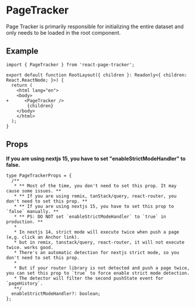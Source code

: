 # PageTracker

Page Tracker is primarily responsible for initializing the entire dataset and only needs to be loaded in the root component.


## Example

```tsx
import { PageTracker } from 'react-page-tracker';

export default function RootLayout({ children }: Readonly<{ children: React.ReactNode; }>) {
  return (
    <html lang="en">
    <body>
+      <PageTracker />
        {children}
    </body>
    </html>
  );
}
```

## Props

**If you are using nextjs 15, you have to set "enableStrictModeHandler" to false.**


```tsx
type PageTrackerProps = {
  /**
   * ** Most of the time, you don't need to set this prop. It may cause some issues. **
   * ** If you are using remix, tanStack/query, react-router, you don't need to set this prop. **
   * ** If you are using nextjs 15, you have to set this prop to `false` manually. **
   * ** PS: DO NOT set `enableStrictModeHandler` to `true` in production. **
   *
   * In nextjs 14, strict mode will execute twice when push a page (e,g. click an Anchor link).
   * but in remix, tanstack/query, react-router, it will not execute twice. works good.
   * There's an automatic detection for nextjs strict mode, so you don't need to set this prop.
   *
   * But if your router library is not detected and push a page twice, you can set this prop to `true` to force enable strict mode detection.
   * The detector will filter the second pushState event for `pageHistory`.
   **/
  enableStrictModeHandler?: boolean;
};

```
